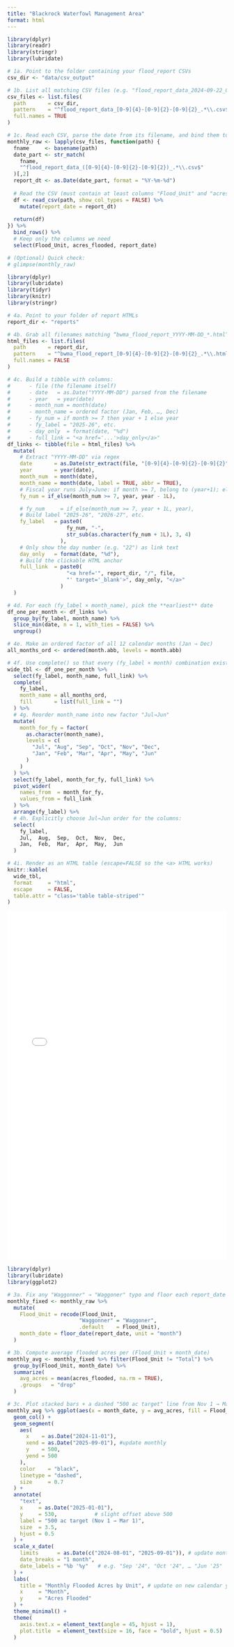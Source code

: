 ```yaml
---
title: "Blackrock Waterfowl Management Area"
format: html
---
```




```r
library(dplyr)
library(readr)
library(stringr)
library(lubridate)

# 1a. Point to the folder containing your flood_report CSVs
csv_dir <- "data/csv_output"

# 1b. List all matching CSV files (e.g. "flood_report_data_2024-09-22_0.21.csv")
csv_files <- list.files(
  path       = csv_dir,
  pattern    = "^flood_report_data_[0-9]{4}-[0-9]{2}-[0-9]{2}_.*\\.csv$",
  full.names = TRUE
)

# 1c. Read each CSV, parse the date from its filename, and bind them together
monthly_raw <- lapply(csv_files, function(path) {
  fname     <- basename(path)
  date_part <- str_match(
    fname,
    "^flood_report_data_([0-9]{4}-[0-9]{2}-[0-9]{2})_.*\\.csv$"
  )[,2]
  report_dt <- as.Date(date_part, format = "%Y-%m-%d")
  
  # Read the CSV (must contain at least columns "Flood_Unit" and "acres_flooded")
  df <- read_csv(path, show_col_types = FALSE) %>%
    mutate(report_date = report_dt)
  
  return(df)
}) %>%
  bind_rows() %>%
  # Keep only the columns we need
  select(Flood_Unit, acres_flooded, report_date)

# (Optional) Quick check:
# glimpse(monthly_raw)
```


```r
library(dplyr)
library(lubridate)
library(tidyr)
library(knitr)
library(stringr)

# 4a. Point to your folder of report HTMLs
report_dir <- "reports"

# 4b. Grab all filenames matching “bwma_flood_report_YYYY-MM-DD_*.html”
html_files <- list.files(
  path       = report_dir,
  pattern    = "^bwma_flood_report_[0-9]{4}-[0-9]{2}-[0-9]{2}_.*\\.html$",
  full.names = FALSE
)

# 4c. Build a tibble with columns:
#      - file (the filename itself)
#      - date   = as.Date("YYYY-MM-DD") parsed from the filename
#      - year   = year(date)
#      - month_num = month(date)
#      - month_name = ordered factor (Jan, Feb, …, Dec)
#      - fy_num = if month >= 7 then year + 1 else year
#      - fy_label = "2025-26", etc.
#      - day_only  = format(date, "%d")
#      - full_link = "<a href='...'>day_only</a>"
df_links <- tibble(file = html_files) %>%
  mutate(
    # Extract "YYYY-MM-DD" via regex
    date       = as.Date(str_extract(file, "[0-9]{4}-[0-9]{2}-[0-9]{2}")),
    year       = year(date),
    month_num  = month(date),
    month_name = month(date, label = TRUE, abbr = TRUE),
    # Fiscal year runs July→June: if month >= 7, belong to (year+1); else to (year)
    fy_num = if_else(month_num >= 7, year, year - 1L),

    # fy_num     = if_else(month_num >= 7, year + 1L, year),
    # Build label "2025-26", "2026-27", etc.
    fy_label   = paste0(
                   fy_num, "-",
                   str_sub(as.character(fy_num + 1L), 3, 4)
                 ),
    # Only show the day number (e.g. "22") as link text
    day_only   = format(date, "%d"),
    # Build the clickable HTML anchor
    full_link  = paste0(
                   "<a href='", report_dir, "/", file,
                   "' target='_blank'>", day_only, "</a>"
                 )
  )

# 4d. For each (fy_label × month_name), pick the **earliest** date
df_one_per_month <- df_links %>%
  group_by(fy_label, month_name) %>%
  slice_min(date, n = 1, with_ties = FALSE) %>%
  ungroup()

# 4e. Make an ordered factor of all 12 calendar months (Jan → Dec)
all_months_ord <- ordered(month.abb, levels = month.abb)

# 4f. Use complete() so that every (fy_label × month) combination exists (fill missing with "")
wide_tbl <- df_one_per_month %>%
  select(fy_label, month_name, full_link) %>%
  complete(
    fy_label,
    month_name = all_months_ord,
    fill       = list(full_link = "")
  ) %>%
  # 4g. Reorder month_name into new factor "Jul→Jun"
  mutate(
    month_for_fy = factor(
      as.character(month_name),
      levels = c(
        "Jul", "Aug", "Sep", "Oct", "Nov", "Dec",
        "Jan", "Feb", "Mar", "Apr", "May", "Jun"
      )
    )
  ) %>%
  select(fy_label, month_for_fy, full_link) %>%
  pivot_wider(
    names_from  = month_for_fy,
    values_from = full_link
  ) %>%
  arrange(fy_label) %>%
  # 4h. Explicitly choose Jul→Jun order for the columns:
  select(
    fy_label,
    Jul,  Aug,  Sep,  Oct,  Nov,  Dec,
    Jan,  Feb,  Mar,  Apr,  May,  Jun
  )

# 4i. Render as an HTML table (escape=FALSE so the <a> HTML works)
knitr::kable(
  wide_tbl,
  format     = "html",
  escape     = FALSE,
  table.attr = "class='table table-striped'"
)

```

<!-- HTML iframe to embed a specific report --> <iframe src="reports/bwma_flood_report_2025-09-17_0.15.html" width="100%" height="800px" style="border: none;" id="report-frame"></iframe> 




```r
library(dplyr)
library(lubridate)
library(ggplot2)

# 3a. Fix any "Waggonner" → "Waggoner" typo and floor each report_date to the 1st of that month
monthly_fixed <- monthly_raw %>%
  mutate(
    Flood_Unit = recode(Flood_Unit,
                       "Waggonner" = "Waggoner",
                       .default    = Flood_Unit),
    month_date = floor_date(report_date, unit = "month")
  )

# 3b. Compute average flooded acres per (Flood_Unit × month_date)
monthly_avg <- monthly_fixed %>% filter(Flood_Unit != "Total") %>% 
  group_by(Flood_Unit, month_date) %>%
  summarize(
    avg_acres = mean(acres_flooded, na.rm = TRUE),
    .groups   = "drop"
  )

# 3c. Plot stacked bars + a dashed "500 ac target" line from Nov 1 → Mar 1
monthly_avg %>% ggplot(aes(x = month_date, y = avg_acres, fill = Flood_Unit)) +
  geom_col() +
  geom_segment(
    aes(
      x    = as.Date("2024-11-01"),
      xend = as.Date("2025-09-01"), #update monthly
      y    = 500,
      yend = 500
    ),
    color    = "black",
    linetype = "dashed",
    size     = 0.7
  ) +
  annotate(
    "text",
    x     = as.Date("2025-01-01"),
    y     = 530,            # slight offset above 500
    label = "500 ac target (Nov 1 → Mar 1)",
    size  = 3.5,
    hjust = 0.5
  ) +
  scale_x_date(
    limits      = as.Date(c("2024-08-01", "2025-09-01")), # update monthly
    date_breaks = "1 month",
    date_labels = "%b '%y"   # e.g. "Sep '24", "Oct '24", … "Jun '25"
  ) +
  labs(
    title = "Monthly Flooded Acres by Unit", # update on new calendar year
    x     = "Month",
    y     = "Acres Flooded"
  ) +
  theme_minimal() +
  theme(
    axis.text.x = element_text(angle = 45, hjust = 1),
    plot.title  = element_text(size = 16, face = "bold", hjust = 0.5)
  )

```
